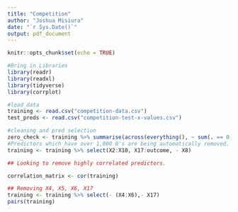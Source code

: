 ```yaml
---
title: "Competition"
author: "Joshua Misiura"
date: "`r Sys.Date()`"
output: pdf_document
---
```


```r
knitr::opts_chunk$set(echo = TRUE)
```

```r
#Bring in Libraries
library(readr)
library(readxl)
library(tidyverse)
library(corrplot)
```


```r
#load data
training <- read.csv("competition-data.csv") 
test_preds <- read.csv("competition-test-x-values.csv") 
```

```r
#cleaning and pred selection
zero_check <- training %>% summarise(across(everything(), ~ sum(. == 0)))
#Predictors which have over 1,000 0's are being automatically removed. We can't assess the signifigance of individual columns, so this is the best route to retain predictors which have unique values
training <- training %>% select(X2:X10, X17:outcome, - X8)
```

```r
## Looking to remove highly correlated predictors.

correlation_matrix <- cor(training)

```
```r
## Removing X4, X5, X6, X17 
training <- training %>% select(- (X4:X6),- X17)
pairs(training)
```


